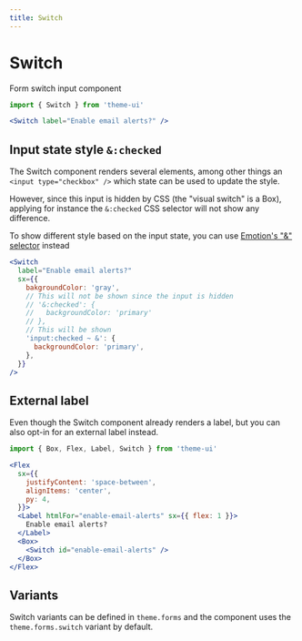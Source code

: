 ```yaml
---
title: Switch
---
```


# Switch

Form switch input component

```js
import { Switch } from 'theme-ui'
```

```jsx live=true
<Switch label="Enable email alerts?" />
```

## Input state style `&:checked`

The Switch component renders several elements, among other things an
`<input type="checkbox" />` which state can be used to update the style.

However, since this input is hidden by CSS (the "visual switch" is a Box),
applying for instance the `&:checked` CSS selector will not show any difference.

To show different style based on the input state, you can use
[Emotion's "&" selector](https://emotion.sh/docs/styled#nesting-components)
instead

```jsx live=true
<Switch
  label="Enable email alerts?"
  sx={{
    bakgroundColor: 'gray',
    // This will not be shown since the input is hidden
    // '&:checked': {
    //   backgroundColor: 'primary'
    // },
    // This will be shown
    'input:checked ~ &': {
      backgroundColor: 'primary',
    },
  }}
/>
```

## External label

Even though the Switch component already renders a label, but you can also
opt-in for an external label instead.

```js
import { Box, Flex, Label, Switch } from 'theme-ui'
```

```jsx live=true
<Flex
  sx={{
    justifyContent: 'space-between',
    alignItems: 'center',
    py: 4,
  }}>
  <Label htmlFor="enable-email-alerts" sx={{ flex: 1 }}>
    Enable email alerts?
  </Label>
  <Box>
    <Switch id="enable-email-alerts" />
  </Box>
</Flex>
```

## Variants

Switch variants can be defined in `theme.forms` and the component uses the
`theme.forms.switch` variant by default.
